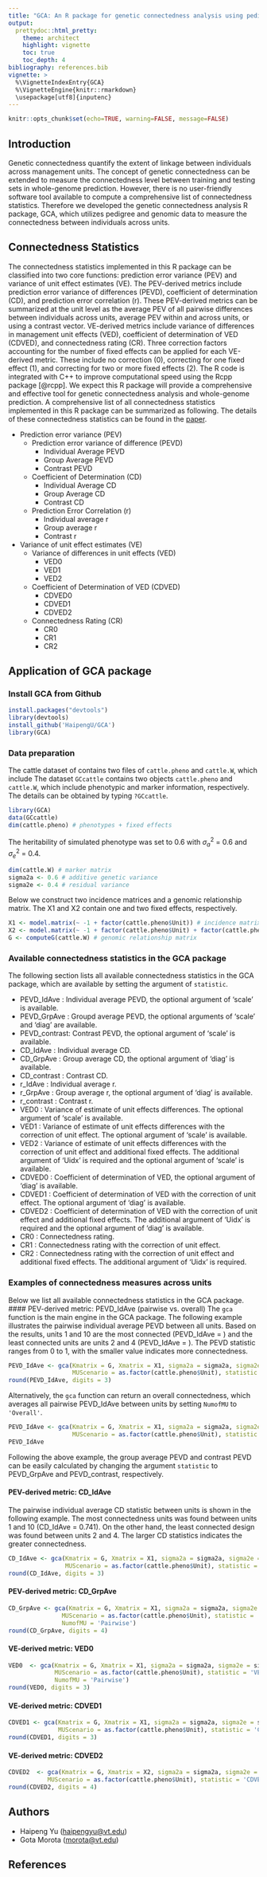 ```yaml
---
title: "GCA: An R package for genetic connectedness analysis using pedigree and genomic data"
output: 
  prettydoc::html_pretty:
    theme: architect
    highlight: vignette
    toc: true
    toc_depth: 4
bibliography: references.bib
vignette: >
  %\VignetteIndexEntry{GCA}
  %\VignetteEngine{knitr::rmarkdown}
  \usepackage[utf8]{inputenc}
---
```


```r
knitr::opts_chunk$set(echo=TRUE, warning=FALSE, message=FALSE)
```

## Introduction
Genetic connectedness quantify the extent of linkage between individuals across management units. The concept of genetic connectedness can be extended to measure the connectedness level between training and testing sets in whole-genome prediction. However, there is no user-friendly software tool available to compute a comprehensive list of connectedness statistics. Therefore we developed the genetic connectedness analysis R package, GCA, which utilizes pedigree and genomic data to measure the connectedness between individuals across units.


## Connectedness Statistics
The connectedness statistics implemented in this R package can be classified into two core functions: prediction error variance (PEV) and variance of unit effect estimates (VE). The PEV-derived metrics include prediction error variance of differences (PEVD), coefficient of determination (CD), and prediction error correlation (r). These PEV-derived metrics can be summarized at the unit level as the average PEV of all pairwise differences between individuals across units, average PEV within and across units, or using a contrast vector. VE-derived metrics include variance of differences in management unit effects (VED), coefficient of determination of VED (CDVED), and connectedness rating (CR). Three correction factors accounting for the number of fixed effects can be applied for each VE-derived metric. These include no correction (0), correcting for one fixed effect (1), and correcting for two or more fixed effects (2). The R code is integrated with C++ to improve computational speed using the Rcpp package [@rcpp]. We expect this R package will provide a comprehensive and effective tool for genetic connectedness analysis and whole-genome prediction. A comprehensive list of all connectedness statistics implemented in this R package can be summarized as following. The details of these connectedness statistics can be found in the [paper](https://www.biorxiv.org/content/10.1101/696419v1).

* Prediction error variance (PEV)
  - Prediction error variance of difference (PEVD)
    - Individual Average PEVD
    - Group Average PEVD 
    - Contrast PEVD
  - Coefficient of Determination (CD)
    - Individual Average CD 
    - Group Average CD 
    - Contrast CD 
  - Prediction Error Correlation (r)
    - Individual average r
    - Group average r 
    - Contrast r
* Variance of unit effect estimates (VE)
  - Variance of differences in unit effects (VED)
    - VED0
    - VED1
    - VED2
  - Coefficient of Determination of VED (CDVED)
    - CDVED0
    - CDVED1
    - CDVED2
  - Connectedness Rating (CR)
    - CR0 
    - CR1
    - CR2
  
## Application of GCA package
### Install GCA from Github
```r
install.packages("devtools")
library(devtools)
install_github('HaipengU/GCA')
library(GCA)
```
### Data preparation
The cattle dataset of  contains two files of `cattle.pheno` and `cattle.W`, which include
The dataset `GCcattle` contains two objects `cattle.pheno` and `cattle.W`, which include phenotypic and marker information, respectively. The details can be obtained  by typing `?GCcattle`. 
```r
library(GCA)
data(GCcattle)
dim(cattle.pheno) # phenotypes + fixed effects
```

The heritability of simulated phenotype was set to 0.6 with $\sigma^2_a$ = 0.6 and $\sigma^2_e$ = 0.4.
```r
dim(cattle.W) # marker matrix
sigma2a <- 0.6 # additive genetic variance
sigma2e <- 0.4 # residual variance
```

Below we construct two incidence matrices and a genomic relationship matrix. The X1 and X2 contain one and two fixed effects, respectively. 
```r
X1 <- model.matrix(~ -1 + factor(cattle.pheno$Unit)) # incidence matrix of unit effect with intercept excluded
X2 <- model.matrix(~ -1 + factor(cattle.pheno$Unit) + factor(cattle.pheno$Sex)) # incidence matrix of unit effect and sex
G <- computeG(cattle.W) # genomic relationship matrix
```

### Available connectedness statistics in the GCA package
The following section lists all available connectedness statistics in the GCA package, which are available by setting the argument of `statistic`.  

- PEVD_IdAve : Individual average PEVD, the optional argument of 'scale' is available. 
- PEVD_GrpAve : Groupd average PEVD, the optional arguments of 'scale' and 'diag' are available.
- PEVD_contrast: Contrast PEVD, the optional argument of 'scale' is available.
- CD_IdAve : Individual average CD.
- CD_GrpAve : Group average CD, the optional argument of 'diag' is available. 
- CD_contrast : Contrast CD.
- r_IdAve : Individual average r.
- r_GrpAve : Group average r, the optional argument of 'diag' is available.
- r_contrast : Contrast r. 
- VED0 : Variance of estimate of unit effects differences. The optional argument of 'scale' is available.
- VED1 : Variance of estimate of unit effects differences with the correction of unit effect. The optional argument of 'scale' is available.
- VED2 : Variance of estimate of unit effects differences with the correction of unit effect and additional fixed effects. The additional argument of 'Uidx' is required and the optional argument of 'scale' is available. 
- CDVED0 : Coefficient of determination of VED, the optional argument of 'diag' is available.
- CDVED1 : Coefficient of determination of VED with the correction of unit effect. The optional argument of 'diag' is available.
- CDVED2 : Coefficient of determination of VED with the correction of unit effect and additional fixed effects. The additional argument of 'Uidx' is required and the optional argument of 'diag' is available.
- CR0 : Connectedness rating. 
- CR1 : Connectedness rating with the correction of unit effect. 
- CR2 : Connectedness rating with the correction of unit effect and additional fixed effects. The additional argument of 'Uidx' is required. 

### Examples of connectedness measures across units
Below we list all available connectedness statistics in the GCA package.
#### PEV-derived metric: PEVD_IdAve (pairwise vs. overall)
The `gca` function is the main engine in the GCA package. The following example illustrates the pairwise individual average PEVD between all units. Based on the results, units 1 and 10 are the most connected (PEVD_IdAve = ) and the least connected units are units 2 and 4 (PEVD_IdAve = ). The PEVD statistic ranges from 0 to 1, with the smaller value indicates more connectedness.
```r
PEVD_IdAve <- gca(Kmatrix = G, Xmatrix = X1, sigma2a = sigma2a, sigma2e = sigma2e, 
                  MUScenario = as.factor(cattle.pheno$Unit), statistic = 'PEVD_IdAve', NumofMU = 'Pairwise')
round(PEVD_IdAve, digits = 3)
```

Alternatively, the `gca` function can return an overall connectedness, which averages all pairwise PEVD_IdAve between units by setting `NumofMU` to `'Overall'`.
```r
PEVD_IdAve <- gca(Kmatrix = G, Xmatrix = X1, sigma2a = sigma2a, sigma2e = sigma2e, 
                  MUScenario = as.factor(cattle.pheno$Unit), statistic = 'PEVD_IdAve', NumofMU = 'Overall')
PEVD_IdAve
```

Following the above example, the group average PEVD and contrast PEVD can be easily calculated by changing the argument `statistic` to PEVD_GrpAve and PEVD_contrast, respectively.

#### PEV-derived metric: CD_IdAve
The pairwise individual average CD statistic between units is shown in the following example. The most connectedness units was found between units 1 and 10 (CD_IdAve = 0.741). On the other hand, the least connected design was found between units 2 and 4. The larger CD statistics indicates the greater connectedness. 
```r
CD_IdAve <- gca(Kmatrix = G, Xmatrix = X1, sigma2a = sigma2a, sigma2e = sigma2e, 
                MUScenario = as.factor(cattle.pheno$Unit), statistic = 'CD_IdAve', NumofMU = 'Pairwise')
round(CD_IdAve, digits = 3)
```

#### PEV-derived metric: CD_GrpAve
```r
CD_GrpAve <- gca(Kmatrix = G, Xmatrix = X1, sigma2a = sigma2a, sigma2e = sigma2e, 
               MUScenario = as.factor(cattle.pheno$Unit), statistic = 'CD_GrpAve', 
               NumofMU = 'Pairwise')
round(CD_GrpAve, digits = 4)
```

#### VE-derived metric: VED0 
```r
VED0  <- gca(Kmatrix = G, Xmatrix = X1, sigma2a = sigma2a, sigma2e = sigma2e, 
             MUScenario = as.factor(cattle.pheno$Unit), statistic = 'VED0', 
             NumofMU = 'Pairwise')
round(VED0, digits = 3)
```

#### VE-derived metric: CDVED1 
```r
CDVED1 <- gca(Kmatrix = G, Xmatrix = X1, sigma2a = sigma2a, sigma2e = sigma2e, 
              MUScenario = as.factor(cattle.pheno$Unit), statistic = 'CDVED1', NumofMU = 'Pairwise')
round(CDVED1, digits = 3)
```

#### VE-derived metric: CDVED2 
```r
CDVED2  <- gca(Kmatrix = G, Xmatrix = X2, sigma2a = sigma2a, sigma2e = sigma2e, 
           MUScenario = as.factor(cattle.pheno$Unit), statistic = 'CDVED2', NumofMU = 'Pairwise', Uidx = 8)
round(CDVED2, digits = 4)
```

## Authors
- Haipeng Yu (<haipengyu@vt.edu>)
- Gota Morota (<morota@vt.edu>) 

## References 


